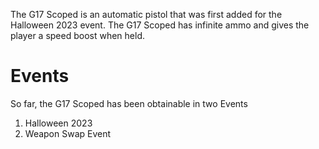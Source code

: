 <Event />

The G17 Scoped is an automatic pistol that was first added for the Halloween 2023 event. The G17 Scoped has infinite ammo and gives the player a
speed boost when held.

# Events
So far, the G17 Scoped has been obtainable in two Events

1. Halloween 2023
2. Weapon Swap Event
